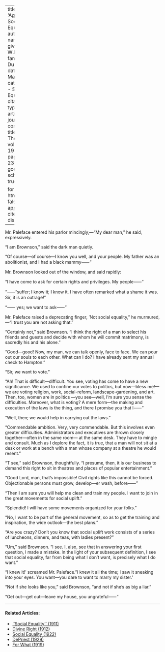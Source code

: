 
---
title: 'Again, Social Equality'
author:
  - name:
      given: W.E.B.
      family: Du Bois
date: Mar. 1920
categories: 
  - Social Equality
citation: 
  type: article-journal
  container-title: The Crisis
  volume: 19
  issue: 5
  page: 236-237
google-scholar: true

format:
  html:
    toc: false
    appendix-cite-as: display
---


Mr. Paleface entered his parlor mincingly,---"My dear man," he said, expressively. 

"I am Brownson," said the dark man quietly. 

"Of course---of course---I know you well, and your people. My father was an abolitionist, and I had a black mammy&#11834;"

Mr. Brownson looked out of the window, and said rapidly: 

"I have come to ask for certain rights and privileges. My people&#11834;" 

"&#11834;"suffer; I know it; I know it. I have often remarked what a shame it was. Sir, it is an outrage!" 

"&#11834; yes; we want to ask&#11834;"

Mr. Paleface raised a deprecating finger, 'Not social equality," he murmured,---"I trust you are not asking that." 

"Certainly not," said Brownson. "I think the right of a man to select his friends and guests and decide with whom he will commit matrimony, is sacredly his and his alone." 

"Good---good! Now, my man, we can talk openly, face to face. We can pour out our souls to each other. What can I do? I have already sent my annual check to Hampton." 

"Sir, we want to vote." 

"Ah! That is difficult---difficult. You see, voting has come to have a new significance. We used to confine our votes to politics, but now---bless me!---we are voting religion, work, social-reform, landscape-gardening, and art. Then, too, women are in politics ---you see---well, I'm sure you sense the difficulties. Moreover, what is voting? A mere form---the making and execution of the laws is the thing, and there I promise you that I&#11834;" 

"Well, then; we would help in carrying out the laws." 

"Commendable ambition. Very, very commendable. But this involves even greater difficulties. Administrators and executives are thrown closely together---often in the same room--- at the same desk. They have to mingle and consult. Much as I deplore the fact, it is true, that a man will not sit at a desk or work at a bench with a man whose company at a theatre he would resent." 

"T see," said Brownson, thoughtfully. "I presume, then, it is our business to demand this right to sit in theatres and places of popular entertainment." 

"Good Lord, man, that's impossible! Civil rights like this cannot be forced. Objectionable persons must grow, develop---er wash, before&#11834;"

"Then I am sure you will help me clean and train my people. I want to join in the great movements for social uplift." 

"Splendid! I will have some movements organized for your folks." 

"No, I want to be part of the general movement, so as to get the training and inspiration, the wide outlook---the best plans." 

"Are you crazy? Don't you know that social uplift work consists of a series of luncheons, dinners, and teas, with ladies present?" 

"Um," said Brownson. "I see. I, also, see that in answering your first question, I made a mistake. In the light of your subsequent definition, I see that social equality, far from being what I don't want, is precisely what I do want." 

"I knew it!' screamed Mr. Paleface. "I knew it all the time; I saw it sneaking into your eyes. You want---you dare to want to marry my sister.'

"Not if she looks like you," said  Brownson, "and not if she's as big a liar." 

"Get out---get out---leave my house, you ungrateful&#11834;"

 

<!-- Similar articles start here -->
<div  class="clear-wrap"></div>
<hr>
#### Related Articles:

* [''Social Equality'' (1911)](/Volumes/03/01/social_equality.html)
* [Divine Right (1912)](/Volumes/03/05/divine_right.html)
* [Social Equality (1922)](/Volumes/24/01/social-equality.html)
* [DePriest (1929)](/Volumes/36/02/depriest.html)
* [For What (1919)](/Volumes/17/06/for_what.html)

<!-- Similar articles end here -->